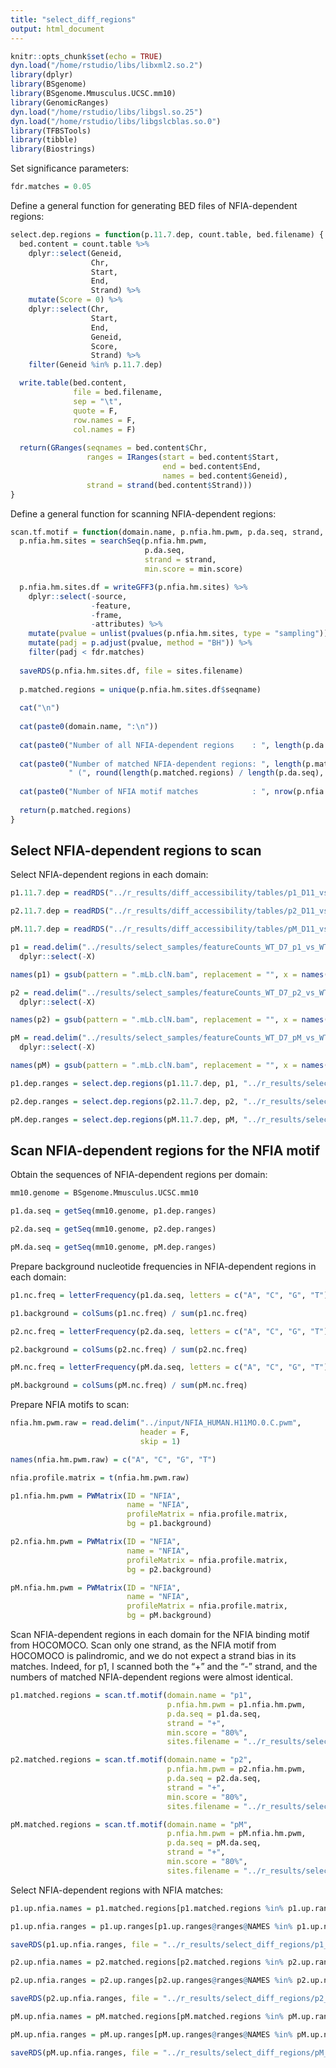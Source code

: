 ```yaml
---
title: "select_diff_regions"
output: html_document
---
```


```r
knitr::opts_chunk$set(echo = TRUE)
dyn.load("/home/rstudio/libs/libxml2.so.2")
library(dplyr)
library(BSgenome)
library(BSgenome.Mmusculus.UCSC.mm10)
library(GenomicRanges)
dyn.load("/home/rstudio/libs/libgsl.so.25")
dyn.load("/home/rstudio/libs/libgslcblas.so.0")
library(TFBSTools)
library(tibble)
library(Biostrings)
```

Set significance parameters:

```r
fdr.matches = 0.05
```

Define a general function for generating BED files of NFIA-dependent regions:

```r
select.dep.regions = function(p.11.7.dep, count.table, bed.filename) {
  bed.content = count.table %>%
    dplyr::select(Geneid,
                  Chr,
                  Start,
                  End,
                  Strand) %>%
    mutate(Score = 0) %>%
    dplyr::select(Chr,
                  Start,
                  End,
                  Geneid,
                  Score,
                  Strand) %>%
    filter(Geneid %in% p.11.7.dep)

  write.table(bed.content,
              file = bed.filename,
              sep = "\t",
              quote = F,
              row.names = F,
              col.names = F)
  
  return(GRanges(seqnames = bed.content$Chr,
                 ranges = IRanges(start = bed.content$Start,
                                  end = bed.content$End,
                                  names = bed.content$Geneid),
                 strand = strand(bed.content$Strand)))
}
```

Define a general function for scanning NFIA-dependent regions:

```r
scan.tf.motif = function(domain.name, p.nfia.hm.pwm, p.da.seq, strand, min.score, sites.filename) {
  p.nfia.hm.sites = searchSeq(p.nfia.hm.pwm,
                              p.da.seq,
                              strand = strand,
                              min.score = min.score)

  p.nfia.hm.sites.df = writeGFF3(p.nfia.hm.sites) %>%
    dplyr::select(-source,
                  -feature,
                  -frame,
                  -attributes) %>%
    mutate(pvalue = unlist(pvalues(p.nfia.hm.sites, type = "sampling"))) %>%
    mutate(padj = p.adjust(pvalue, method = "BH")) %>%
    filter(padj < fdr.matches)
  
  saveRDS(p.nfia.hm.sites.df, file = sites.filename)
  
  p.matched.regions = unique(p.nfia.hm.sites.df$seqname)
  
  cat("\n")
  
  cat(paste0(domain.name, ":\n"))
  
  cat(paste0("Number of all NFIA-dependent regions    : ", length(p.da.seq), "\n"))
  
  cat(paste0("Number of matched NFIA-dependent regions: ", length(p.matched.regions), 
             " (", round(length(p.matched.regions) / length(p.da.seq), 2) * 100, "%)",  "\n"))
  
  cat(paste0("Number of NFIA motif matches            : ", nrow(p.nfia.hm.sites.df)))
  
  return(p.matched.regions)
}
```

## Select NFIA-dependent regions to scan

Select NFIA-dependent regions in each domain:

```r
p1.11.7.dep = readRDS("../r_results/diff_accessibility/tables/p1_D11_vs_D7_dep.rds")

p2.11.7.dep = readRDS("../r_results/diff_accessibility/tables/p2_D11_vs_D7_dep.rds")

pM.11.7.dep = readRDS("../r_results/diff_accessibility/tables/pM_D11_vs_D7_dep.rds")

p1 = read.delim("../results/select_samples/featureCounts_WT_D7_p1_vs_WT_D11_p1.tsv") %>%
  dplyr::select(-X)

names(p1) = gsub(pattern = ".mLb.clN.bam", replacement = "", x = names(p1))

p2 = read.delim("../results/select_samples/featureCounts_WT_D7_p2_vs_WT_D11_p2.tsv") %>%
  dplyr::select(-X)

names(p2) = gsub(pattern = ".mLb.clN.bam", replacement = "", x = names(p2))

pM = read.delim("../results/select_samples/featureCounts_WT_D7_pM_vs_WT_D11_pM.tsv") %>%
  dplyr::select(-X)

names(pM) = gsub(pattern = ".mLb.clN.bam", replacement = "", x = names(pM))

p1.dep.ranges = select.dep.regions(p1.11.7.dep, p1, "../r_results/select_diff_regions/p1_D11_vs_D7_dep.bed")

p2.dep.ranges = select.dep.regions(p2.11.7.dep, p2, "../r_results/select_diff_regions/p2_D11_vs_D7_dep.bed")

pM.dep.ranges = select.dep.regions(pM.11.7.dep, pM, "../r_results/select_diff_regions/pM_D11_vs_D7_dep.bed")
```

## Scan NFIA-dependent regions for the NFIA motif

Obtain the sequences of NFIA-dependent regions per domain:

```r
mm10.genome = BSgenome.Mmusculus.UCSC.mm10

p1.da.seq = getSeq(mm10.genome, p1.dep.ranges)

p2.da.seq = getSeq(mm10.genome, p2.dep.ranges)

pM.da.seq = getSeq(mm10.genome, pM.dep.ranges)
```

Prepare background nucleotide frequencies in NFIA-dependent regions in each domain:

```r
p1.nc.freq = letterFrequency(p1.da.seq, letters = c("A", "C", "G", "T"))

p1.background = colSums(p1.nc.freq) / sum(p1.nc.freq)

p2.nc.freq = letterFrequency(p2.da.seq, letters = c("A", "C", "G", "T"))

p2.background = colSums(p2.nc.freq) / sum(p2.nc.freq)

pM.nc.freq = letterFrequency(pM.da.seq, letters = c("A", "C", "G", "T"))

pM.background = colSums(pM.nc.freq) / sum(pM.nc.freq)
```

Prepare NFIA motifs to scan:

```r
nfia.hm.pwm.raw = read.delim("../input/NFIA_HUMAN.H11MO.0.C.pwm", 
                             header = F,
                             skip = 1)

names(nfia.hm.pwm.raw) = c("A", "C", "G", "T")

nfia.profile.matrix = t(nfia.hm.pwm.raw)

p1.nfia.hm.pwm = PWMatrix(ID = "NFIA",
                          name = "NFIA",
                          profileMatrix = nfia.profile.matrix,
                          bg = p1.background)

p2.nfia.hm.pwm = PWMatrix(ID = "NFIA",
                          name = "NFIA",
                          profileMatrix = nfia.profile.matrix,
                          bg = p2.background)

pM.nfia.hm.pwm = PWMatrix(ID = "NFIA",
                          name = "NFIA",
                          profileMatrix = nfia.profile.matrix,
                          bg = pM.background)
```

Scan NFIA-dependent regions in each domain for the NFIA binding motif from HOCOMOCO. Scan only one strand, as the NFIA motif from HOCOMOCO is palindromic, and we do not expect a strand bias in its matches. Indeed, for p1, I scanned both the "+" and the "-" strand, and the numbers of matched NFIA-dependent regions were almost identical.

```r
p1.matched.regions = scan.tf.motif(domain.name = "p1", 
                                   p.nfia.hm.pwm = p1.nfia.hm.pwm, 
                                   p.da.seq = p1.da.seq, 
                                   strand = "+", 
                                   min.score = "80%", 
                                   sites.filename = "../r_results/select_diff_regions/p1_nfia_hm_sites_df.rds")

p2.matched.regions = scan.tf.motif(domain.name = "p2", 
                                   p.nfia.hm.pwm = p2.nfia.hm.pwm, 
                                   p.da.seq = p2.da.seq, 
                                   strand = "+", 
                                   min.score = "80%", 
                                   sites.filename = "../r_results/select_diff_regions/p2_nfia_hm_sites_df.rds")

pM.matched.regions = scan.tf.motif(domain.name = "pM", 
                                   p.nfia.hm.pwm = pM.nfia.hm.pwm, 
                                   p.da.seq = pM.da.seq, 
                                   strand = "+", 
                                   min.score = "80%", 
                                   sites.filename = "../r_results/select_diff_regions/pM_nfia_hm_sites_df.rds")
```

Select NFIA-dependent regions with NFIA matches:

```r
p1.up.nfia.names = p1.matched.regions[p1.matched.regions %in% p1.up.ranges@ranges@NAMES]

p1.up.nfia.ranges = p1.up.ranges[p1.up.ranges@ranges@NAMES %in% p1.up.nfia.names]

saveRDS(p1.up.nfia.ranges, file = "../r_results/select_diff_regions/p1_up_nfia_ranges.rds")

p2.up.nfia.names = p2.matched.regions[p2.matched.regions %in% p2.up.ranges@ranges@NAMES]

p2.up.nfia.ranges = p2.up.ranges[p2.up.ranges@ranges@NAMES %in% p2.up.nfia.names]

saveRDS(p2.up.nfia.ranges, file = "../r_results/select_diff_regions/p2_up_nfia_ranges.rds")

pM.up.nfia.names = pM.matched.regions[pM.matched.regions %in% pM.up.ranges@ranges@NAMES]

pM.up.nfia.ranges = pM.up.ranges[pM.up.ranges@ranges@NAMES %in% pM.up.nfia.names]

saveRDS(pM.up.nfia.ranges, file = "../r_results/select_diff_regions/pM_up_nfia_ranges.rds")
```

